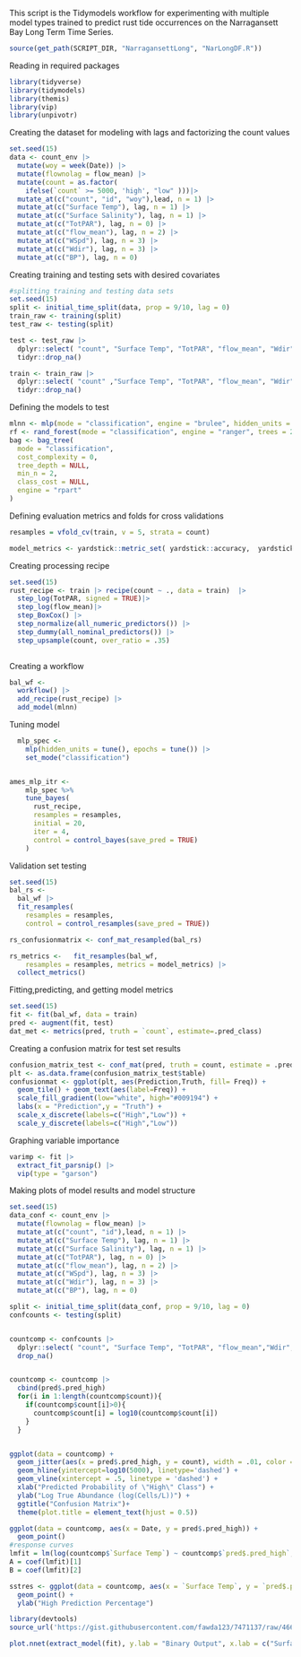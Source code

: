 This script is the Tidymodels workflow for experimenting with multiple model types trained to predict rust tide occurrences on the Narragansett Bay Long Term Time Series. 

```r
source(get_path(SCRIPT_DIR, "NarragansettLong", "NarLongDF.R"))
```

Reading in required packages
```r
library(tidyverse)
library(tidymodels)
library(themis)
library(vip)
library(unpivotr)
```

Creating the dataset for modeling with lags and factorizing the count values
```r
set.seed(15)
data <- count_env |>
  mutate(woy = week(Date)) |>
  mutate(flownolag = flow_mean) |>
  mutate(count = as.factor(
    ifelse(`count` >= 5000, 'high', "low" )))|>
  mutate_at(c("count", "id", "woy"),lead, n = 1) |>
  mutate_at(c("Surface Temp"), lag, n = 1) |>
  mutate_at(c("Surface Salinity"), lag, n = 1) |>
  mutate_at(c("TotPAR"), lag, n = 0) |>
  mutate_at(c("flow_mean"), lag, n = 2) |>
  mutate_at(c("WSpd"), lag, n = 3) |>
  mutate_at(c("Wdir"), lag, n = 3) |>
  mutate_at(c("BP"), lag, n = 0) 
```

Creating training and testing sets with desired covariates
```r
#splitting training and testing data sets
set.seed(15)
split <- initial_time_split(data, prop = 9/10, lag = 0)
train_raw <- training(split)
test_raw <- testing(split)

test <- test_raw |>
  dplyr::select( "count", "Surface Temp", "TotPAR", "flow_mean", "Wdir", "Surface Salinity")|>
  tidyr::drop_na()

train <- train_raw |>
  dplyr::select( "count" ,"Surface Temp", "TotPAR", "flow_mean", "Wdir", "Surface Salinity")|>
  tidyr::drop_na()
```

Defining the models to test
```r
mlnn <- mlp(mode = "classification", engine = "brulee", hidden_units = 4, epochs = 100, dropout = .05, activation = "relu", learn_rate = .002) 
rf <- rand_forest(mode = "classification", engine = "ranger", trees = 2000, mtry = 3) 
bag <- bag_tree(
  mode = "classification",
  cost_complexity = 0,
  tree_depth = NULL,
  min_n = 2,
  class_cost = NULL,
  engine = "rpart"
)
```

Defining evaluation metrics and folds for cross validations 
```r
resamples = vfold_cv(train, v = 5, strata = count)

model_metrics <- yardstick::metric_set( yardstick::accuracy,  yardstick::sensitivity,  yardstick::specificity, yardstick::precision,  yardstick::recall,  yardstick::f_meas)
```

Creating processing recipe 
```r
set.seed(15)
rust_recipe <- train |> recipe(count ~ ., data = train)  |>
  step_log(TotPAR, signed = TRUE)|>
  step_log(flow_mean)|>
  step_BoxCox() |>
  step_normalize(all_numeric_predictors()) |>
  step_dummy(all_nominal_predictors()) |>
  step_upsample(count, over_ratio = .35) 
  
```

Creating a workflow
```r
bal_wf <-
  workflow() |>
  add_recipe(rust_recipe) |>
  add_model(mlnn)
```


Tuning model
```r

  mlp_spec <-
    mlp(hidden_units = tune(), epochs = tune()) |>
    set_mode("classification")


ames_mlp_itr <-
    mlp_spec %>%
    tune_bayes(
      rust_recipe,
      resamples = resamples,
      initial = 20,
      iter = 4,
      control = control_bayes(save_pred = TRUE)
    )


```

Validation set testing 
```r
set.seed(15)
bal_rs <- 
  bal_wf |>
  fit_resamples(
    resamples = resamples,
    control = control_resamples(save_pred = TRUE)) 

rs_confusionmatrix <- conf_mat_resampled(bal_rs)

rs_metrics <-   fit_resamples(bal_wf,
    resamples = resamples, metrics = model_metrics) |>
  collect_metrics()
```

Fitting,predicting, and getting model metrics
```r
set.seed(15)
fit <- fit(bal_wf, data = train)
pred <- augment(fit, test)
dat_met <- metrics(pred, truth = `count`, estimate=.pred_class)
```

Creating a confusion matrix for test set results 
```r
confusion_matrix_test <- conf_mat(pred, truth = count, estimate = .pred_class)
plt <- as.data.frame(confusion_matrix_test$table)
confusionmat <- ggplot(plt, aes(Prediction,Truth, fill= Freq)) +
  geom_tile() + geom_text(aes(label=Freq)) +
  scale_fill_gradient(low="white", high="#009194") +
  labs(x = "Prediction",y = "Truth") +
  scale_x_discrete(labels=c("High","Low")) +
  scale_y_discrete(labels=c("High","Low"))
```

Graphing variable importance
```r
varimp <- fit |>
  extract_fit_parsnip() |>
  vip(type = "garson")
```

Making plots of model results and model structure
```r
set.seed(15)
data_conf <- count_env |>
  mutate(flownolag = flow_mean) |>
  mutate_at(c("count", "id"),lead, n = 1) |>
  mutate_at(c("Surface Temp"), lag, n = 1) |>
  mutate_at(c("Surface Salinity"), lag, n = 1) |>
  mutate_at(c("TotPAR"), lag, n = 0) |>
  mutate_at(c("flow_mean"), lag, n = 2) |>
  mutate_at(c("WSpd"), lag, n = 3) |>
  mutate_at(c("Wdir"), lag, n = 3) |>
  mutate_at(c("BP"), lag, n = 0)

split <- initial_time_split(data_conf, prop = 9/10, lag = 0)
confcounts <- testing(split)


countcomp <- confcounts |>
  dplyr::select( "count", "Surface Temp", "TotPAR", "flow_mean","Wdir", "Date", "Surface Salinity") |>
  drop_na() 


countcomp <- countcomp |>
  cbind(pred$.pred_high) 
  for(i in 1:length(countcomp$count)){
    if(countcomp$count[i]>0){
      countcomp$count[i] = log10(countcomp$count[i])
    }
  }


ggplot(data = countcomp) +
  geom_jitter(aes(x = pred$.pred_high, y = count), width = .01, color = "blue") +
  geom_hline(yintercept=log10(5000), linetype='dashed') +
  geom_vline(xintercept = .5, linetype = 'dashed') +
  xlab("Predicted Probability of \"High\" Class") +
  ylab("Log True Abundance (log(Cells/L))") +
  ggtitle("Confusion Matrix")+ 
  theme(plot.title = element_text(hjust = 0.5))

ggplot(data = countcomp, aes(x = Date, y = pred$.pred_high)) +
  geom_point()
#response curves
lmfit = lm(log(countcomp$`Surface Temp`) ~ countcomp$`pred$.pred_high`,data=countcomp)
A = coef(lmfit)[1]
B = coef(lmfit)[2]

sstres <- ggplot(data = countcomp, aes(x = `Surface Temp`, y = `pred$.pred_high`)) +
  geom_point() +
  ylab("High Prediction Percentage")

library(devtools)
source_url('https://gist.githubusercontent.com/fawda123/7471137/raw/466c1474d0a505ff044412703516c34f1a4684a5/nnet_plot_update.r')

plot.nnet(extract_model(fit), y.lab = "Binary Output", x.lab = c("Surface Temperature", "Total PAR", "Mean River Flow", "Surface Salinity", "Wind Direction"), bias = FALSE, cex.val = 1.25, circle.cex = 6, line.stag = .0001)
```

